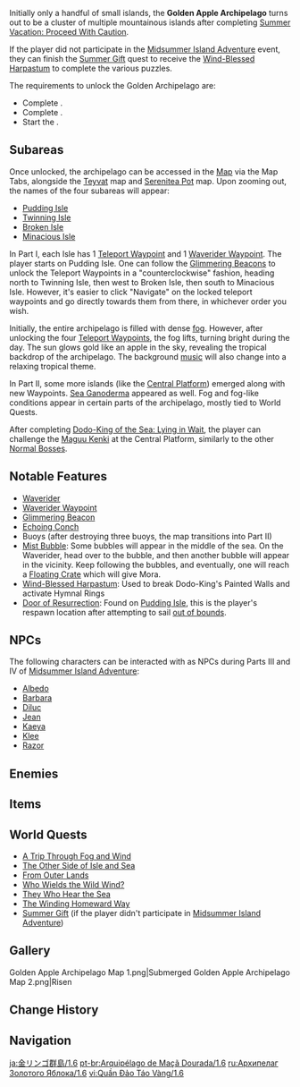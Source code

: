 {{Removed}}
{{RegionTabs
|subpage1=1.6
|subpage2=2.8
}}
{{Location Infobox
|title        = Golden Apple Archipelago
|image        = <gallery>
Golden Apple Archipelago.png|In-Game
Golden Apple Archipelago Emblem Night.png|Emblem
</gallery>
|type         = Area
|map          = Golden Apple Archipelago
|event        = Version 1.6
}}
Initially only a handful of small islands, the '''Golden Apple Archipelago''' turns out to be a cluster of multiple mountainous islands after completing [[Summer Vacation: Proceed With Caution]].

If the player did not participate in the [[Midsummer Island Adventure]] event, they can finish the [[Summer Gift]] quest to receive the [[Wind-Blessed Harpastum]] to complete the various puzzles.

The requirements to unlock the Golden Archipelago are:
* Complete {{Quest|True Treasure}}.
* Complete {{Quest|Song of the Dragon and Freedom}}.
* Start the {{Quest|Mysterious Islands: Journey to the Unknown}}.

==Subareas==
Once unlocked, the archipelago can be accessed in the [[Map]] via the Map Tabs, alongside the [[Teyvat]] map and [[Serenitea Pot]] map. Upon zooming out, the names of the four subareas will appear:
* [[Pudding Isle/1.6|Pudding Isle]]
* [[Twinning Isle/1.6|Twinning Isle]]
* [[Broken Isle/1.6|Broken Isle]]
* [[Minacious Isle/1.6|Minacious Isle]]

In Part I, each Isle has 1 [[Teleport Waypoint]] and 1 [[Waverider Waypoint]]. The player starts on Pudding Isle. One can follow the [[Glimmering Beacon]]s to unlock the Teleport Waypoints in a "counterclockwise" fashion, heading north to Twinning Isle, then west to Broken Isle, then south to Minacious Isle. However, it's easier to click "Navigate" on the locked teleport waypoints and go directly towards them from there, in whichever order you wish.

Initially, the entire archipelago is filled with dense [[fog]]. However, after unlocking the four [[Teleport Waypoints]], the fog lifts, turning bright during the day. The sun glows gold like an apple in the sky, revealing the tropical backdrop of the archipelago. The background [[music]] will also change into a relaxing tropical theme.

In Part II, some more islands (like the [[Central Platform]]) emerged along with new Waypoints. [[Sea Ganoderma]] appeared as well. Fog and fog-like conditions appear in certain parts of the archipelago, mostly tied to World Quests.

After completing [[Dodo-King of the Sea: Lying in Wait]], the player can challenge the [[Maguu Kenki]] at the Central Platform, similarly to the other [[Bosses|Normal Bosses]].

==Notable Features==
*[[Waverider]]
*[[Waverider Waypoint]]
*[[Glimmering Beacon]]
*[[Echoing Tales/Story|Echoing Conch]]
*Buoys (after destroying three buoys, the map transitions into Part II)
*[[Mist Bubble (Exploration)|Mist Bubble]]: Some bubbles will appear in the middle of the sea. On the Waverider, head over to the bubble, and then another bubble will appear in the vicinity. Keep following the bubbles, and eventually, one will reach a [[Floating Crate]] which will give Mora.
*[[Wind-Blessed Harpastum]]: Used to break Dodo-King's Painted Walls and activate Hymnal Rings
*[[Door of Resurrection]]: Found on [[Pudding Isle/1.6|Pudding Isle]], this is the player's respawn location after attempting to sail [[Out of Bounds|out of bounds]].

==NPCs==
The following characters can be interacted with as NPCs during Parts III and IV of [[Midsummer Island Adventure]]:
*[[Albedo]]
*[[Barbara]]
*[[Diluc]]
*[[Jean]]
*[[Kaeya]]
*[[Klee]]
*[[Razor]]

==Enemies==
{{Column|2|
*{{Enemy|Anemo Samachurl}}
*{{Enemy|Anemo Slime}}
*{{Enemy|Blazing Axe Mitachurl}}
*{{Enemy|Cryo Abyss Mage}}
*{{Enemy|Cryo Hilichurl Shooter}}
*{{Enemy|Cryo Samachurl}}
*{{Enemy|Cryo Whopperflower}}
*{{Enemy|Electro Hilichurl Shooter}}
*{{Enemy|Eye of the Storm}}
*{{Enemy|Hilichurl}}
*{{Enemy|Hilichurl Berserker}}
*{{Enemy|Hilichurl Fighter}}
*{{Enemy|Hilichurl Shooter}}
*{{Enemy|Hydro Abyss Mage}}
*{{Enemy|Hydro Mimic Boar}}
*{{Enemy|Hydro Mimic Crab}}
*{{Enemy|Hydro Mimic Crane}}
*{{Enemy|Hydro Mimic Finch}}
*{{Enemy|Hydro Mimic Frog}}
*{{Enemy|Hydro Samachurl}}
*{{Enemy|Hydro Slime}}
*{{Enemy|Large Anemo Slime}}
*{{Enemy|Large Hydro Slime}}
*{{Enemy|Maguu Kenki}}
*{{Enemy|Pyro Hilichurl Shooter}}
*{{Enemy|Pyro Whopperflower}}
*{{Enemy|Rock Shieldwall Mitachurl}}
*{{Enemy|Stonehide Lawachurl}}
*{{Enemy|Wooden Shield Hilichurl Guard}}
*{{Enemy|Wooden Shieldwall Mitachurl}}
}}

==Items==
{{Column|4|
*{{Item|Berry|30}}
*{{Item|Bird Egg|30}}
*{{Item|Butterfly Wings|30}}
*{{Item|Crab|30}}
*{{Item|Crystal Chunk|30}}
*{{Item|Dandelion Seed|30}}
*{{Item|Electro Crystal|30}}
*{{Item|Luminescent Spine|30}}
*{{Item|Flaming Flower Stamen|30}}
*{{Item|Fowl|30}}
*{{Item|Frog|30}}
*{{Item|Iron Chunk|30}}
*{{Item|Lizard Tail|30}}
*{{Item|Matsutake|30}}
*{{Item|Mint|30}}
*{{Item|Mist Flower Corolla|30}}
*{{Item|Mushroom|30}}
*{{Item|Sandbearer Wood|30}}
*{{Item|Sea Ganoderma|30}}
*{{Item|Starconch|30}}
*{{Item|Sweet Flower|30}}
*{{Item|White Iron Chunk|30}}
}}

==World Quests==
*[[A Trip Through Fog and Wind]]
*[[The Other Side of Isle and Sea]]
*[[From Outer Lands]]
*[[Who Wields the Wild Wind?]]
*[[They Who Hear the Sea]]
*[[The Winding Homeward Way]]
*[[Summer Gift]] (if the player didn't participate in [[Midsummer Island Adventure]])

==Gallery==
<gallery>
Golden Apple Archipelago Map 1.png|Submerged
Golden Apple Archipelago Map 2.png|Risen
</gallery>

==Change History==
{{Change History|1.6}}

==Navigation==
{{Area Navbox|Time-Limited}}

[[ja:金リンゴ群島/1.6]]
[[pt-br:Arquipélago de Maçã Dourada/1.6]]
[[ru:Архипелаг Золотого Яблока/1.6]]
[[vi:Quần Đảo Táo Vàng/1.6]]